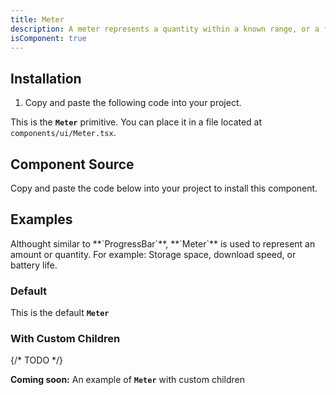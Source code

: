 ```yaml
---
title: Meter
description: A meter represents a quantity within a known range, or a fractional value.
isComponent: true
---
```


## Installation

1. Copy and paste the following code into your project.

This is the **`Meter`** primitive. You can place it in a file located at `components/ui/Meter.tsx`.

## Component Source

Copy and paste the code below into your project to install this component.

<ComponentSource src="../../packages/ui/src/Meter.tsx" />

## Examples

<Callout type="note">
  Althought similar to **`ProgressBar`**, **`Meter`** is used to represent an
  amount or quantity. For example: Storage space, download speed, or battery
  life.
</Callout>

### Default

This is the default **`Meter`**

<ComponentExample name="Meter" story="default" />

### With Custom Children

{/* TODO */}

**Coming soon:** An example of **`Meter`** with custom children
